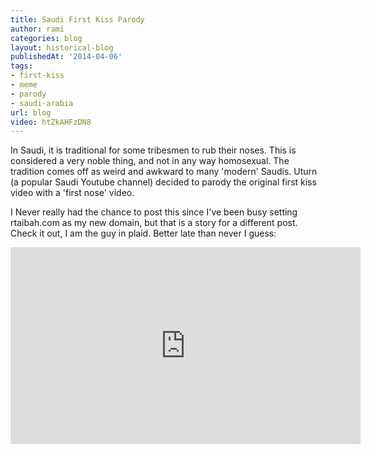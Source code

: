 ```yaml
---
title: Saudi First Kiss Parody
author: rami
categories: blog
layout: historical-blog
publishedAt: '2014-04-06'
tags:
- first-kiss
- meme
- parody
- saudi-arabia
url: blog
video: htZkAHFzDN8
---
```


In Saudi, it is traditional for some tribesmen to rub their noses. This is considered a very noble thing, and not in any way homosexual. The tradition comes off as weird and awkward to many 'modern' Saudis. Uturn (a popular Saudi Youtube channel) decided to parody the original first kiss video with a 'first nose' video.

I Never really had the chance to post this since I've been busy setting rtaibah.com as my new domain, but that is a story for a different post. Check it out, I am the guy in plaid. Better late than never I guess:

<iframe width="560" height="315" src="https://www.youtube-nocookie.com/embed/htZkAHFzDN8?rel=0" frameborder="0" allow="autoplay; encrypted-media" allowfullscreen></iframe>
